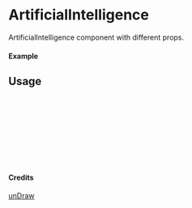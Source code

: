 
<Meta of={ArtificialIntelligence} title="unDraw/ArtificialIntelligence" />

# ArtificialIntelligence

ArtificialIntelligence component with different props.

#### Example

<Canvas of={ArtificialIntelligence.Primary} />

## Usage

```ts
import { ArtificialIntelligence } from "yadl-ui";

const Example = () => {
  return (
      <ArtificialIntelligence />
  );
};

export default Example;
```

#### Credits
[unDraw](https://undraw.co/illustrations)
